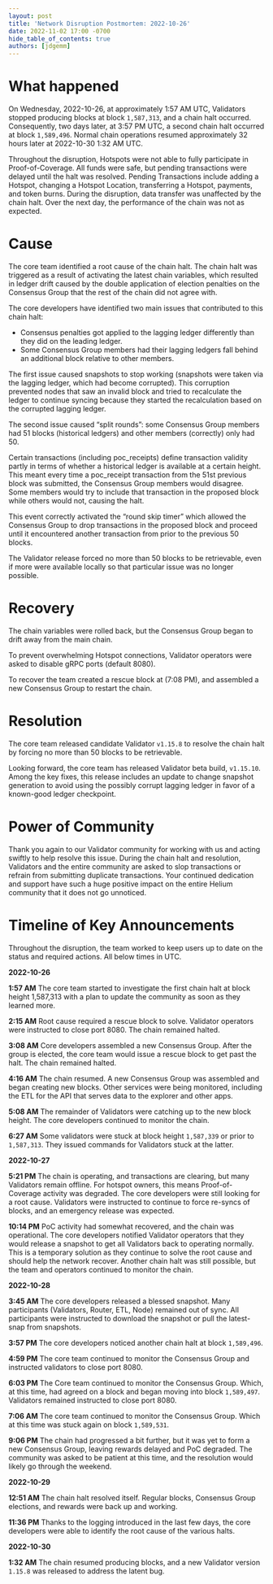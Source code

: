 ```yaml
---
layout: post
title: 'Network Disruption Postmortem: 2022-10-26'
date: 2022-11-02 17:00 -0700
hide_table_of_contents: true
authors: [jdgemm]
---
```


# What happened

On Wednesday, 2022-10-26, at approximately 1:57 AM UTC, Validators stopped producing blocks at block
`1,587,313`, and a chain halt occurred. Consequently, two days later, at 3:57 PM UTC, a second chain
halt occurred at block `1,589,496`. Normal chain operations resumed approximately 32 hours later at
2022-10-30 1:32 AM UTC.

<!--truncate-->

Throughout the disruption, Hotspots were not able to fully participate in Proof-of-Coverage. All
funds were safe, but pending transactions were delayed until the halt was resolved. Pending
Transactions include adding a Hotspot, changing a Hotspot Location, transferring a Hotspot,
payments, and token burns. During the disruption, data transfer was unaffected by the chain halt.
Over the next day, the performance of the chain was not as expected.

# Cause

The core team identified a root cause of the chain halt. The chain halt was triggered as a result of
activating the latest chain variables, which resulted in ledger drift caused by the double
application of election penalties on the Consensus Group that the rest of the chain did not agree
with.

The core developers have identified two main issues that contributed to this chain halt:

- Consensus penalties got applied to the lagging ledger differently than they did on the leading
  ledger.
- Some Consensus Group members had their lagging ledgers fall behind an additional block relative to
  other members.

The first issue caused snapshots to stop working (snapshots were taken via the lagging ledger, which
had become corrupted). This corruption prevented nodes that saw an invalid block and tried to
recalculate the ledger to continue syncing because they started the recalculation based on the
corrupted lagging ledger.

The second issue caused “split rounds”: some Consensus Group members had 51 blocks (historical
ledgers) and other members (correctly) only had 50.

Certain transactions (including poc_receipts) define transaction validity partly in terms of whether
a historical ledger is available at a certain height. This meant every time a poc_receipt
transaction from the 51st previous block was submitted, the Consensus Group members would disagree.
Some members would try to include that transaction in the proposed block while others would not,
causing the halt.

This event correctly activated the “round skip timer” which allowed the Consensus Group to drop
transactions in the proposed block and proceed until it encountered another transaction from prior
to the previous 50 blocks.

The Validator release forced no more than 50 blocks to be retrievable, even if more were available
locally so that particular issue was no longer possible.

# Recovery

The chain variables were rolled back, but the Consensus Group began to drift away from the main
chain.

To prevent overwhelming Hotspot connections, Validator operators were asked to disable gRPC ports
(default 8080).

To recover the team created a rescue block at (7:08 PM), and assembled a new Consensus Group to
restart the chain.

# Resolution

The core team released candidate Validator `v1.15.8` to resolve the chain halt by forcing no more
than 50 blocks to be retrievable.

Looking forward, the core team has released Validator beta build, `v1.15.10`. Among the key fixes,
this release includes an update to change snapshot generation to avoid using the possibly corrupt
lagging ledger in favor of a known-good ledger checkpoint.

# Power of Community

Thank you again to our Validator community for working with us and acting swiftly to help resolve
this issue. During the chain halt and resolution, Validators and the entire community are asked to
slop transactions or refrain from submitting duplicate transactions. Your continued dedication and
support have such a huge positive impact on the entire Helium community that it does not go
unnoticed.

# Timeline of Key Announcements

Throughout the disruption, the team worked to keep users up to date on the status and required
actions. All below times in UTC.

**2022-10-26**

**1:57 AM** The core team started to investigate the first chain halt at block height 1,587,313 with
a plan to update the community as soon as they learned more.

**2:15 AM** Root cause required a rescue block to solve. Validator operators were instructed to
close port 8080. The chain remained halted.

**3:08 AM** Core developers assembled a new Consensus Group. After the group is elected, the core
team would issue a rescue block to get past the halt. The chain remained halted.

**4:16 AM** The chain resumed. A new Consensus Group was assembled and began creating new blocks.
Other services were being monitored, including the ETL for the API that serves data to the explorer
and other apps.

**5:08 AM** The remainder of Validators were catching up to the new block height. The core
developers continued to monitor the chain.

**6:27 AM** Some validators were stuck at block height `1,587,339` or prior to `1,587,313`. They
issued commands for Validators stuck at the latter.

**2022-10-27**

**5:21 PM** The chain is operating, and transactions are clearing, but many Validators remain
offline. For hotspot owners, this means Proof-of-Coverage activity was degraded. The core developers
were still looking for a root cause. Validators were instructed to continue to force re-syncs of
blocks, and an emergency release was expected.

**10:14 PM** PoC activity had somewhat recovered, and the chain was operational. The core developers
notified Validator operators that they would release a snapshot to get all Validators back to
operating normally. This is a temporary solution as they continue to solve the root cause and should
help the network recover. Another chain halt was still possible, but the team and operators
continued to monitor the chain.

**2022-10-28**

**3:45 AM** The core developers released a blessed snapshot. Many participants (Validators, Router,
ETL, Node) remained out of sync. All participants were instructed to download the snapshot or pull
the latest-snap from snapshots.

**3:57 PM** The core developers noticed another chain halt at block `1,589,496`.

**4:59 PM** The core team continued to monitor the Consensus Group and instructed validators to
close port 8080.

**6:03 PM** The Core team continued to monitor the Consensus Group. Which, at this time, had agreed
on a block and began moving into block `1,589,497`. Validators remained instructed to close
port 8080.

**7:06 AM** The core team continued to monitor the Consensus Group. Which at this time was stuck
again on block `1,589,531`.

**9:06 PM** The chain had progressed a bit further, but it was yet to form a new Consensus Group,
leaving rewards delayed and PoC degraded. The community was asked to be patient at this time, and
the resolution would likely go through the weekend.

**2022-10-29**

**12:51 AM** The chain halt resolved itself. Regular blocks, Consensus Group elections, and rewards
were back up and working.

**11:36 PM** Thanks to the logging introduced in the last few days, the core developers were able to
identify the root cause of the various halts.

**2022-10-30**

**1:32 AM** The chain resumed producing blocks, and a new Validator version `1.15.8` was released to
address the latent bug.

